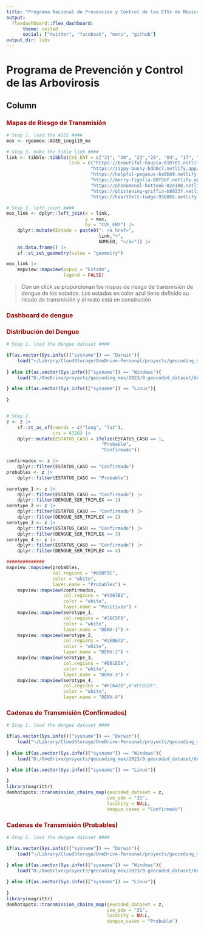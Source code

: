 ```yaml
---
title: "Programa Nacional de Prevención y Control de las ETVs de México | CENAPRECE"
output: 
  flexdashboard::flex_dashboard:
      theme: united
      social: ["twitter", "facebook", "menu", "github"]
output_dir: libs      
---
```


# **Programa de Prevención y Control de las Arbovirosis**

## Column {.tabset}

### [**Mapas de Riesgo de Transmisión**]{style="color:#990000"}

```r
# Step 1. load the AGEE ####
mex <- rgeomex::AGEE_inegi19_mx

# Step 3. make the tible link ####
link <- tibble::tibble(CVE_ENT = c("31", "30", "23","20", "04", "17", "14"),
                       link = c("https://beautiful-haupia-810701.netlify.app/",
                               "https://zippy-bunny-bdd8c7.netlify.app/",
                               "https://helpful-pegasus-ba8bb9.netlify.app/",
                               "https://merry-figolla-08f5bf.netlify.app/",
                               "https://phenomenal-hotteok-02e188.netlify.app/",
                               "https://glistening-griffin-b8023f.netlify.app/",
                               "https://heartfelt-fudge-936865.netlify.app"))

# Step 3. left joint ####
mex_link <- dplyr::left_join(x = link,
                             y = mex,
                             by = "CVE_ENT") |>
    dplyr::mutate(Estado = paste0(": <a href=", 
                                  link,">", 
                                  NOMGEO, "</a>")) |>
    as.data.frame() |>
    sf::st_set_geometry(value = "geometry") 

mex_link |>
    mapview::mapview(popup = "Estado",
                     legend = FALSE)
```

> Con un click se proporcionan los mapas de riesgo de transmisión de dengue de los estados. Los estados en color azul tiene definido su riesdo de transmisión y el resto está en construción.

### [**Dashboard de dengue**]{style="color:#990000"}

### [**Distribución del Dengue**]{style="color:#990000"}

```r
# Step 1. load the dengue dataset ####

if(as.vector(Sys.info()["sysname"]) == "Darwin"){
    load("~/Library/CloudStorage/OneDrive-Personal/proyects/geocoding_mex/2023/9.geocoded_dataset/dengue_mx_2023.RData")
    
} else if(as.vector(Sys.info()["sysname"]) == "Windows"){
    load("D:/OneDrive/proyects/geocoding_mex/2023/9.geocoded_dataset/dengue_mx_2023.RData")

} else if(as.vector(Sys.info()["sysname"]) == "Linux"){
    
}


# Step 2. 
z <- z |>
    sf::st_as_sf(coords = c("long", "lat"),
                 crs = 4326) |>
    dplyr::mutate(ESTATUS_CASO = ifelse(ESTATUS_CASO == 1,
                                   "Probable",
                                   "Confirmado"))

confirmados <- z |>
    dplyr::filter(ESTATUS_CASO == "Confirmado")
probables <- z |>
    dplyr::filter(ESTATUS_CASO == "Probable")

serotype_1 <- z |>
    dplyr::filter(ESTATUS_CASO == "Confirmado") |>
    dplyr::filter(DENGUE_SER_TRIPLEX == 1)
serotype_2 <- z |>
    dplyr::filter(ESTATUS_CASO == "Confirmado") |>
    dplyr::filter(DENGUE_SER_TRIPLEX == 2)
serotype_3 <- z |>
    dplyr::filter(ESTATUS_CASO == "Confirmado") |>
    dplyr::filter(DENGUE_SER_TRIPLEX == 3)
serotype_4 <- z |>
    dplyr::filter(ESTATUS_CASO == "Confirmado") |>
    dplyr::filter(DENGUE_SER_TRIPLEX == 4)

##############
mapview::mapview(probables,
                 col.regions = "#898F9C",
                 color = "white",
                 layer.name = "Probables") +
    mapview::mapview(confirmados,
                     col.regions = "#4267B2",
                     color = "white",
                     layer.name = "Positivos") +
    mapview::mapview(serotype_1,
                     col.regions = "#36C5F0",
                     color = "white",
                     layer.name = "DENV-1") +
    mapview::mapview(serotype_2,
                     col.regions = "#2EB67D",
                     color = "white",
                     layer.name = "DENV-2") +
    mapview::mapview(serotype_3,
                     col.regions = "#E01E5A",
                     color = "white",
                     layer.name = "DENV-3") +
    mapview::mapview(serotype_4,
                     col.regions = "#FC642D",#"#ECB22E",
                     color = "white",
                     layer.name = "DENV-4")
```

### [**Cadenas de Transmisión (Confirmados)**]{style="color:#990000"}

```r
# Step 1. load the dengue dataset ####

if(as.vector(Sys.info()["sysname"]) == "Darwin"){
    load("~/Library/CloudStorage/OneDrive-Personal/proyects/geocoding_mex/2023/9.geocoded_dataset/dengue_mx_2023.RData")
    
} else if(as.vector(Sys.info()["sysname"]) == "Windows"){
    load("D:/OneDrive/proyects/geocoding_mex/2023/9.geocoded_dataset/dengue_mx_2023.RData")

} else if(as.vector(Sys.info()["sysname"]) == "Linux"){
    
}
library(magrittr)
denhotspots::transmission_chains_map(geocoded_dataset = z,
                                     cve_edo = "31",
                                     locality = NULL,
                                     dengue_cases = "Confirmado")
```


### [**Cadenas de Transmisión (Probables)**]{style="color:#990000"}

```r
# Step 1. load the dengue dataset ####

if(as.vector(Sys.info()["sysname"]) == "Darwin"){
    load("~/Library/CloudStorage/OneDrive-Personal/proyects/geocoding_mex/2023/9.geocoded_dataset/dengue_mx_2023.RData")
    
} else if(as.vector(Sys.info()["sysname"]) == "Windows"){
    load("D:/OneDrive/proyects/geocoding_mex/2023/9.geocoded_dataset/dengue_mx_2023.RData")

} else if(as.vector(Sys.info()["sysname"]) == "Linux"){
    
}
library(magrittr)
denhotspots::transmission_chains_map(geocoded_dataset = z,
                                     cve_edo = "31",
                                     locality = NULL,
                                     dengue_cases = "Probable")
```



